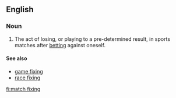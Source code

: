 ==English==
{{wikipedia}}
===Noun===
{{en-noun|-|sg=[[match]] [[fixing]]}}

# {{sport}} The act of losing, or playing to a pre-determined result, in sports matches after [[betting]] against oneself.

====See also====
* [[game fixing]]
* [[race fixing]]

[[fi:match fixing]]